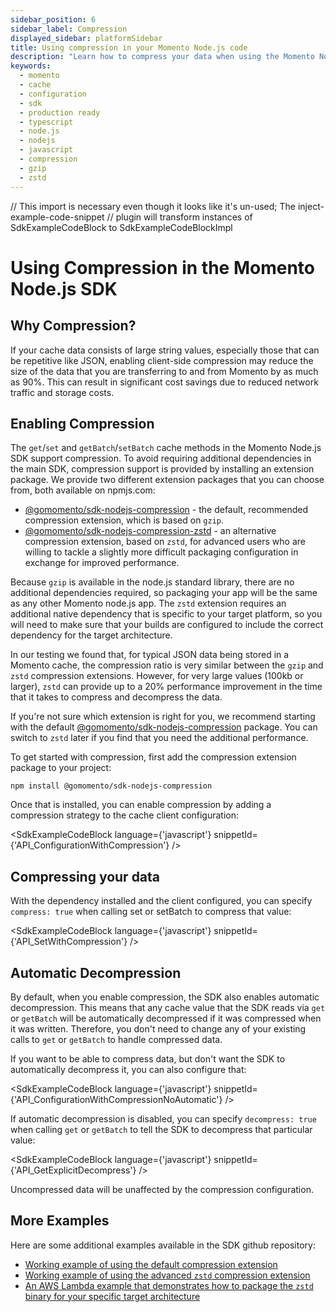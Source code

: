 ```yaml
---
sidebar_position: 6
sidebar_label: Compression
displayed_sidebar: platformSidebar
title: Using compression in your Momento Node.js code
description: "Learn how to compress your data when using the Momento Node.js SDK"
keywords:
  - momento
  - cache
  - configuration
  - sdk
  - production ready
  - typescript
  - node.js
  - nodejs
  - javascript
  - compression
  - gzip
  - zstd
---
```


// This import is necessary even though it looks like it's un-used; The inject-example-code-snippet
// plugin will transform instances of SdkExampleCodeBlock to SdkExampleCodeBlockImpl

# Using Compression in the Momento Node.js SDK

## Why Compression?

If your cache data consists of large string values, especially those that can be repetitive like JSON, enabling client-side
compression may reduce the size of the data that you are transferring to and from Momento by as much as 90%. This can
result in significant cost savings due to reduced network traffic and storage costs.

## Enabling Compression

The `get`/`set` and `getBatch`/`setBatch` cache methods in the Momento Node.js SDK support compression. To avoid requiring
additional dependencies in the main SDK, compression support is provided by installing an extension package. We provide
two different extension packages that you can choose from, both available on npmjs.com:

- [@gomomento/sdk-nodejs-compression](https://www.npmjs.com/package/@gomomento/sdk-nodejs-compression) - the default, recommended compression extension, which is based on `gzip`.
- [@gomomento/sdk-nodejs-compression-zstd](https://www.npmjs.com/package/@gomomento/sdk-nodejs-compression-zstd) - an alternative compression extension, based on `zstd`, for advanced users who
  are willing to tackle a slightly more difficult packaging configuration in exchange for improved performance.

Because `gzip` is available in the node.js standard library, there are no additional dependencies required, so packaging
your app will be the same as any other Momento node.js app. The `zstd` extension requires an additional native dependency
that is specific to your target platform, so you will need to make sure that your builds are configured to include the
correct dependency for the target architecture.

In our testing we found that, for typical JSON data being stored in a Momento cache, the compression ratio is very similar
between the `gzip` and `zstd` compression extensions. However, for very large values (100kb or larger), `zstd` can provide
up to a 20% performance improvement in the time that it takes to compress and decompress the data.

If you're not sure which extension is right for you, we recommend starting with the default
[@gomomento/sdk-nodejs-compression](https://www.npmjs.com/package/@gomomento/sdk-nodejs-compression) package. You can
switch to `zstd` later if you find that you need the additional performance.

To get started with compression, first add the compression extension package to your project:

```cli
npm install @gomomento/sdk-nodejs-compression
```

Once that is installed, you can enable compression by adding a compression strategy to the cache client configuration:

<SdkExampleCodeBlock language={'javascript'} snippetId={'API_ConfigurationWithCompression'} />

## Compressing your data

With the dependency installed and the client configured, you can specify `compress: true` when calling set or setBatch to compress that value:

<SdkExampleCodeBlock language={'javascript'} snippetId={'API_SetWithCompression'} />

## Automatic Decompression

By default, when you enable compression, the SDK also enables automatic decompression. This means that any cache value that
the SDK reads via `get` or `getBatch` will be automatically decompressed if it was compressed when it was written. Therefore,
you don't need to change any of your existing calls to `get` or `getBatch` to handle compressed data.

If you want to be able to compress data, but don't want the SDK to automatically decompress it, you can also configure that:

<SdkExampleCodeBlock language={'javascript'} snippetId={'API_ConfigurationWithCompressionNoAutomatic'} />

If automatic decompression is disabled, you can specify `decompress: true` when calling `get` or `getBatch` to tell the
SDK to decompress that particular value:

<SdkExampleCodeBlock language={'javascript'} snippetId={'API_GetExplicitDecompress'} />

Uncompressed data will be unaffected by the compression configuration.

## More Examples

Here are some additional examples available in the SDK github repository:

- [Working example of using the default compression extension](https://github.com/momentohq/client-sdk-javascript/blob/main/examples/nodejs/compression)
- [Working example of using the advanced `zstd` compression extension](https://github.com/momentohq/client-sdk-javascript/blob/main/examples/nodejs/compression-zstd)
- [An AWS Lambda example that demonstrates how to package the `zstd` binary for your specific target architecture](https://github.com/momentohq/client-sdk-javascript/blob/main/examples/nodejs/aws/lambda-examples/advanced-compression)

